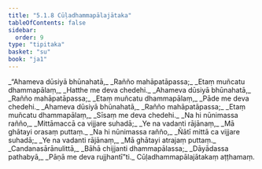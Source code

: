 ```yaml
---
title: "5.1.8 Cūḷadhammapālajātaka"
tableOfContents: false
sidebar:
  order: 9
type: "tipitaka"
basket: "su"
book: "ja1"
---
```



<DynamicBreadcrumb />

<Division number="44" book="ja1" bookNo="22" page="246">

<Paragraph number="1196" type="verses" book="ja1">
_“Ahameva dūsiyā bhūnahatā,_  
_Rañño mahāpatāpassa;_  
_Etaṃ muñcatu dhammapālaṃ,_  
_Hatthe me deva chedehi._  

</Paragraph>

</Division>
<Division number="45" book="ja1" bookNo="22" page="246">

<Paragraph number="1197" type="verses" book="ja1">
_Ahameva dūsiyā bhūnahatā,_  
_Rañño mahāpatāpassa;_  
_Etaṃ muñcatu dhammapālaṃ,_  
_Pāde me deva chedehi._  

</Paragraph>

</Division>
<Division number="46" book="ja1" bookNo="22" page="247">

<Paragraph number="1198" type="verses" book="ja1">
_Ahameva dūsiyā bhūnahatā,_  
_Rañño mahāpatāpassa;_  
_Etaṃ muñcatu dhammapālaṃ,_  
_Sīsaṃ me deva chedehi._  

</Paragraph>

</Division>
<Division number="47" book="ja1" bookNo="22" page="247">

<Paragraph number="1199" type="verses" book="ja1">
_Na hi nūnimassa rañño,_  
_Mittāmaccā ca vijjare suhadā;_  
_Ye na vadanti rājānaṃ,_  
_Mā ghātayi orasaṃ puttaṃ._  

</Paragraph>

</Division>
<Division number="48" book="ja1" bookNo="22" page="247">

<Paragraph number="1200" type="verses" book="ja1">
_Na hi nūnimassa rañño,_  
_Ñātī mittā ca vijjare suhadā;_  
_Ye na vadanti rājānaṃ,_  
_Mā ghātayi atrajaṃ puttaṃ._  

</Paragraph>

</Division>
<Division number="49" book="ja1" bookNo="22" page="247">

<Paragraph number="1201" type="verses" book="ja1">
_Candanasārānulittā,_  
_Bāhā chijjanti dhammapālassa;_  
_Dāyādassa pathabyā,_  
_Pāṇā me deva rujjhantī”ti._  


</Paragraph>
</Division>

<Paragraph number="1202" type="center" book="ja1">
Cūḷadhammapālajātakaṃ aṭṭhamaṃ.
</Paragraph>
